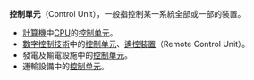 {{NoteTA
|G1 = IT
}}
'''控制單元'''（Control Unit），一般指控制某一系統全部或一部的裝置。
* [[計算機|計算機]]中[[CPU|CPU]]的[[控制单元_(计算机)|控制单元]]。
* [[數字控制技術|數字控制技術]]中的[[控制单元_(数字控制)|控制单元]]、[[遙控裝置|遙控裝置]]（Remote Control Unit）。
* 發電及輸電設施中的[[控制单元_(电力)|控制单元]]。
* 運輸設備中的[[控制单元_(运输)|控制单元]]。

{{disambig|Cat=四字消歧义}}